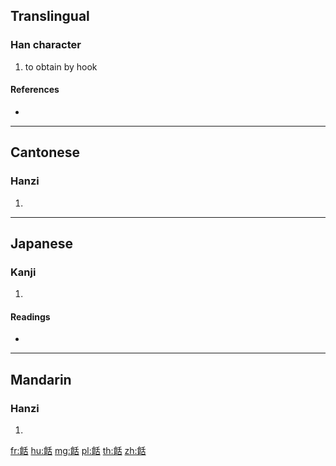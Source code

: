 {{character info/new}}
==Translingual==

===Han character===
{{Han char|rn=184|rad=食|as=06|sn=15|four=81764|canj=OIHJR}}

# to obtain by hook

====References====
* {{Han ref|kx=1419.090|dkj=44128|dj=1943.160|hdz=74451.010|uh=9902|ud=39170|bh=E4CE|bd=58574}}

----

==Cantonese==

===Hanzi===
{{yue-hanzi|jyut=|y=tim5}}

# {{defn|lang=yue|sort=食06}}

----

==Japanese==

===Kanji===
{{ja-kanji|grade=|rs=食06}}

# {{defn|lang=ja|sort=食06}}

====Readings====
* {{ja-readings|on=[[てん]] (ten), [[でん]] (den)|kun=[[うまい]] (umai)}}

----

==Mandarin==

===Hanzi===
{{cmn-hanzi|pin=[[tiǎn]] ([[tian3]])|wg=t'ien<sup>3</sup>}}

# {{defn|lang=cmn|sort=食06}}

[[fr:餂]]
[[hu:餂]]
[[mg:餂]]
[[pl:餂]]
[[th:餂]]
[[zh:餂]]